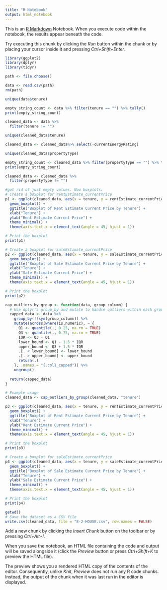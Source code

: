 ```yaml
---
title: "R Notebook"
output: html_notebook
---
```


This is an [R Markdown](http://rmarkdown.rstudio.com) Notebook. When you execute code within the notebook, the results appear beneath the code. 

Try executing this chunk by clicking the *Run* button within the chunk or by placing your cursor inside it and pressing *Ctrl+Shift+Enter*. 

```r
library(ggplot2)
library(dplyr)
library(tidyr)
```
```r
path <- file.choose()

data <- read.csv(path)
rm(path)
```
```r
unique(data$tenure)
```
```r
empty_string_count <- data %>% filter(tenure == "") %>% tally() 
print(empty_string_count)
```
```r
cleaned_data <- data %>%
  filter(tenure != "")
```
```r
unique(cleaned_data$tenure)
```
```r
cleaned_data <- cleaned_data%>% select(-currentEnergyRating)
```
```r
unique(cleaned_data$propertyType)
```
```r
empty_string_count <- cleaned_data %>% filter(propertyType == "") %>% tally() 
print(empty_string_count)
```
```r
cleaned_data <- cleaned_data %>%
  filter(propertyType != "")
```
```r
#got rid of just empty values. Now boxplots:
# Create a boxplot for rentEstimate_currentPrice
p1 <- ggplot(cleaned_data, aes(x = tenure, y = rentEstimate_currentPrice, fill = tenure)) +
  geom_boxplot() +
  ggtitle("Boxplot of Rent Estimate Current Price by Tenure") +
  xlab("Tenure") +
  ylab("Rent Estimate Current Price") +
  theme_minimal() +
  theme(axis.text.x = element_text(angle = 45, hjust = 1))

# Print the boxplot
print(p1)

# Create a boxplot for saleEstimate_currentPrice
p2 <- ggplot(cleaned_data, aes(x = tenure, y = saleEstimate_currentPrice, fill = tenure)) +
  geom_boxplot() +
  ggtitle("Boxplot of Sale Estimate Current Price by Tenure") +
  xlab("Tenure") +
  ylab("Sale Estimate Current Price") +
  theme_minimal() +
  theme(axis.text.x = element_text(angle = 45, hjust = 1))

# Print the boxplot
print(p2)

```
```r
cap_outliers_by_group <- function(data, group_column) {
  # Use dplyr's group_by and mutate to handle outliers within each group
  capped_data <- data %>%
    group_by(!!sym(group_column)) %>%
    mutate(across(where(is.numeric), ~ {
      Q1 <- quantile(., 0.25, na.rm = TRUE)
      Q3 <- quantile(., 0.75, na.rm = TRUE)
      IQR <- Q3 - Q1
      lower_bound <- Q1 - 1.5 * IQR
      upper_bound <- Q3 + 1.5 * IQR
      .[. < lower_bound] <- lower_bound
      .[. > upper_bound] <- upper_bound
      return(.)
    }, .names = "{.col}_capped")) %>%
    ungroup()
  
  return(capped_data)
}

# Example usage
cleaned_data <- cap_outliers_by_group(cleaned_data, "tenure")

```
```r
p3 <- ggplot(cleaned_data, aes(x = tenure, y = rentEstimate_currentPrice_capped, fill = tenure)) +
  geom_boxplot() +
  ggtitle("Boxplot of Rent Estimate Current Price by Tenure") +
  xlab("Tenure") +
  ylab("Rent Estimate Current Price") +
  theme_minimal() +
  theme(axis.text.x = element_text(angle = 45, hjust = 1))

# Print the boxplot
print(p3)

# Create a boxplot for saleEstimate_currentPrice
p4 <- ggplot(cleaned_data, aes(x = tenure, y = saleEstimate_currentPrice_capped, fill = tenure)) +
  geom_boxplot() +
  ggtitle("Boxplot of Sale Estimate Current Price by Tenure") +
  xlab("Tenure") +
  ylab("Sale Estimate Current Price") +
  theme_minimal() +
  theme(axis.text.x = element_text(angle = 45, hjust = 1))

# Print the boxplot
print(p4)
```
```r
getwd()
# Save the dataset as a CSV file
write.csv(cleaned_data, file = "8-2-HOUSE.csv", row.names = FALSE)
```






Add a new chunk by clicking the *Insert Chunk* button on the toolbar or by pressing *Ctrl+Alt+I*.

When you save the notebook, an HTML file containing the code and output will be saved alongside it (click the *Preview* button or press *Ctrl+Shift+K* to preview the HTML file).

The preview shows you a rendered HTML copy of the contents of the editor. Consequently, unlike *Knit*, *Preview* does not run any R code chunks. Instead, the output of the chunk when it was last run in the editor is displayed.
